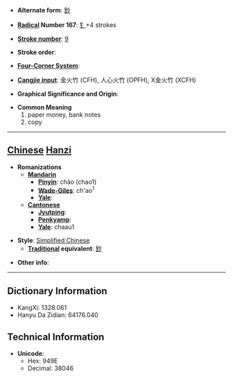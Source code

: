 * '''Alternate form''': [[鈔]]

* '''[[Wiktionary:Chinese radical index| Radical]] Number 167''': [[Wiktionary:Chinese radical index 钅|钅]]+4 strokes

* '''[[Wiktionary:Chinese total strokes index|Stroke number]]''': [[Wiktionary:Chinese total strokes index 9|9]]

* '''Stroke order''': 

* '''[[Wiktionary:Chinese four corner index|Four-Corner System]]''': 

* '''[[Wiktionary:Chinese Cangjie index|Cangjie input]]''': 金火竹 (CFH), 人心火竹 (OPFH), X金火竹 (XCFH)

* '''Graphical Significance and Origin''': 

* '''Common Meaning'''
*#paper money, bank notes
*# copy


----

== [[Chinese]] [[Hanzi]] ==

* '''Romanizations'''
** '''[[Mandarin]]'''
*** '''[[Pinyin]]''': chāo (chao1)
*** '''[[Wade-Giles]]''': ch'ao<sup>1</sup>
*** '''[[Yale]]''': 
** '''[[Cantonese]]'''
*** '''[[Jyutping]]''':
*** '''[[Penkyamp]]''': 
*** '''[[Yale]]''': chaau1

* '''Style''': [[Simplified Chinese]] 
** '''[[Traditional Chinese|Traditional]] equivalent''': [[鈔]]

* '''Other info''': 

----

== Dictionary Information ==

* KangXi: 1328.061
* Hanyu Da Zidian: 64176.040

== Technical Information ==

* '''Unicode''':
** Hex: 949E
** Decimal: 38046